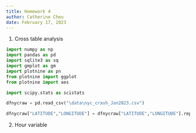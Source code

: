 ```yaml
---
title: Homework 4
author: Catherine Cheu
date: February 17, 2023
---
```


1. Cross table analysis

```python
import numpy as np
import pandas as pd
import sqlite3 as sq
import gmplot as gm
import plotnine as pn
from plotnine import ggplot
from plotnine import aes

import scipy.stats as scistats

dfnycraw = pd.read_csv("\data\nyc_crash_Jan2023.csv")

dfnycraw["LATITUDE","LONGITUDE"] = dfnycraw["LATITUDE","LONGITUDE"].replace(0.0, np.nan)

```

2. Hour variable